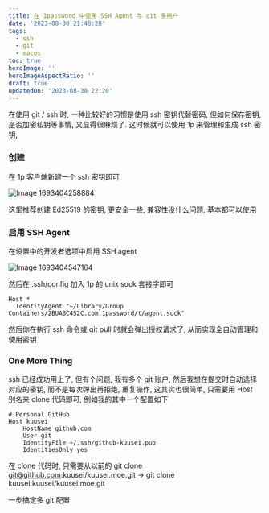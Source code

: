 ```yaml
---
title: 在 1password 中使用 SSH Agent 与 git 多用户
date: '2023-08-30 21:48:28'
tags:
  - ssh
  - git
  - macos
toc: true
heroImage: ''
heroImageAspectRatio: ''
draft: true
updatedOn: '2023-08-30 22:20'
---
```


在使用 git / ssh 时, 一种比较好的习惯是使用 ssh 密钥代替密码, 但如何保存密钥, 是否加密私钥等事情, 又显得很麻烦了. 这时候就可以使用 1p 来管理和生成 ssh 密钥, 

### 创建

在 1p 客户端新建一个 ssh 密钥即可

![Image 1693404258884](/images/7ef81df900b1549d4117a0a7a555505b6623a75f249abbf213d2083f250746e2.png)  

这里推荐创建 Ed25519 的密钥, 更安全一些, 兼容性没什么问题, 基本都可以使用

### 启用 SSH Agent

在设置中的开发者选项中启用 SSH agent

![Image 1693404547164](/images/6a64664751cb488564e86a6ac7d02ff80555d4c617664f9f1ca76ac34e0337aa.png)  

然后在 .ssh/config 加入 1p 的 unix sock 套接字即可

```
Host *
  IdentityAgent "~/Library/Group Containers/2BUA8C4S2C.com.1password/t/agent.sock"
```

然后你在执行 ssh 命令或 git pull 时就会弹出授权请求了, 从而实现全自动管理和使用密钥

### One More Thing

ssh 已经成功用上了, 但有个问题, 我有多个 git 账户, 然后我想在提交时自动选择对应的密钥, 而不是每次弹出再拒绝, 重复操作, 这其实也很简单, 只需要用 Host 别名来 clone 代码即可, 例如我的其中一个配置如下

```
# Personal GitHub
Host kuusei
    HostName github.com
    User git
    IdentityFile ~/.ssh/github-kuusei.pub
    IdentitiesOnly yes
```

在 clone 代码时, 只需要从以前的 git clone git@github.com:kuusei/kuusei.moe.git -> git clone kuusei:kuusei/kuusei.moe.git

一步搞定多 git 配置
